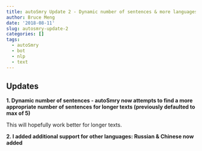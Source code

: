 ```yaml
---
title: autoSmry Update 2 - Dynamic number of sentences & more languages
author: Bruce Meng
date: '2018-08-11'
slug: autosmry-update-2
categories: []
tags:
  - autoSmry
  - bot
  - nlp
  - text
---
```


## Updates

**1. Dynamic number of sentences - autoSmry now attempts to find a more appropriate number of sentences for longer texts (previously defaulted to max of 5)**

This will hopefully work better for longer texts.

**2. I added additional support for other languages: Russian & Chinese now added**